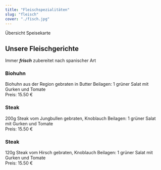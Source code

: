 ```yaml
---
title: "Fleischspezialitäten"
slug: "fleisch"
cover: "./fisch.jpg"
---
```



<Link to="/speisen">Übersicht Speisekarte</Link>

## Unsere Fleischgerichte

Immer ***frisch*** zubereitet nach spanischer Art



### Biohuhn

Biohuhn aus der Region
gebraten in Butter
Beilagen: 1 grüner Salat mit Gurken und Tomate<br/>
Preis: 15.50 €

### Steak

200g Steak vom Jungbullen
gebraten, Knoblauch
Beilagen: 1 grüner Salat mit Gurken und Tomate<br/>
Preis: 15.50 €


### Steak

120g Steak vom Hirsch
gebraten, Knoblauch
Beilagen: 1 grüner Salat mit Gurken und Tomate<br/>
Preis: 15.50 €
